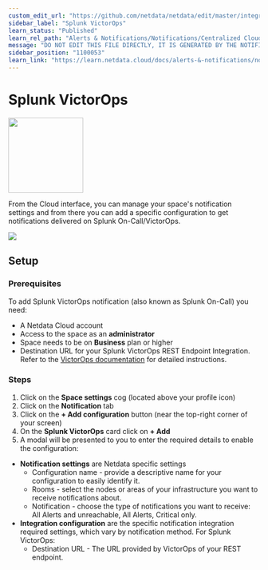 ```yaml
---
custom_edit_url: "https://github.com/netdata/netdata/edit/master/integrations/cloud-notifications/metadata.yaml"
sidebar_label: "Splunk VictorOps"
learn_status: "Published"
learn_rel_path: "Alerts & Notifications/Notifications/Centralized Cloud Notifications"
message: "DO NOT EDIT THIS FILE DIRECTLY, IT IS GENERATED BY THE NOTIFICATION'S metadata.yaml FILE"
sidebar_position: "1100053"
learn_link: "https://learn.netdata.cloud/docs/alerts-&-notifications/notifications/centralized-cloud-notifications/splunk-victorops"
---
```



# Splunk VictorOps


<img src="https://netdata.cloud/img/victorops.svg" width="150"/>


From the Cloud interface, you can manage your space's notification settings and from there you can add a specific configuration to get notifications delivered on Splunk On-Call/VictorOps.


<img src="https://img.shields.io/badge/maintained%20by-Netdata-%2300ab44" />

## Setup

### Prerequisites

To add Splunk VictorOps notification (also known as Splunk On-Call) you need:

- A Netdata Cloud account
- Access to the space as an **administrator**
- Space needs to be on **Business** plan or higher
- Destination URL for your Splunk VictorOps REST Endpoint Integration. Refer to the [VictorOps documentation](https://help.victorops.com/knowledge-base/rest-endpoint-integration-guide) for detailed instructions.

### Steps

1. Click on the **Space settings** cog (located above your profile icon)
2. Click on the **Notification** tab
3. Click on the **+ Add configuration** button (near the top-right corner of your screen)
4. On the **Splunk VictorOps** card click on **+ Add**
5. A modal will be presented to you to enter the required details to enable the configuration:
  - **Notification settings** are Netdata specific settings
      - Configuration name - provide a descriptive name for your configuration to easily identify it.
      - Rooms - select the nodes or areas of your infrastructure you want to receive notifications about.
      - Notification - choose the type of notifications you want to receive: All Alerts and unreachable, All Alerts, Critical only.
  - **Integration configuration** are the specific notification integration required settings, which vary by notification method. For Splunk VictorOps:
      - Destination URL - The URL provided by VictorOps of your REST endpoint.



